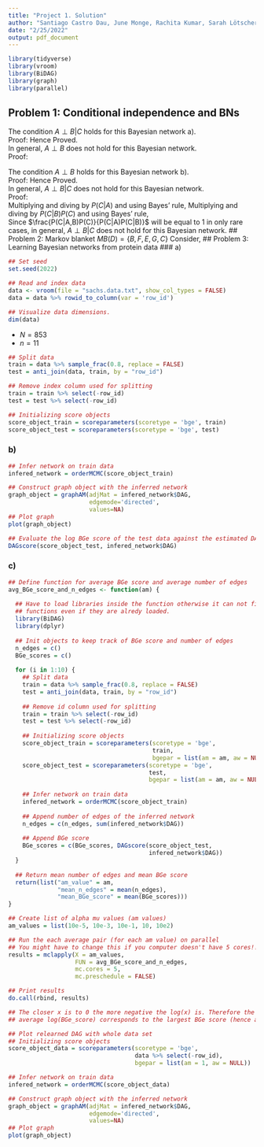 ```yaml
---
title: "Project 1. Solution"
author: "Santiago Castro Dau, June Monge, Rachita Kumar, Sarah Lötscher"
date: "2/25/2022"
output: pdf_document
---
```


```r
library(tidyverse)
library(vroom)
library(BiDAG)
library(graph)
library(parallel)
```

## Problem 1: Conditional independence and BNs
\subsection*{a)}
The condition $A \perp B|C$ holds for this Bayesian network a).  
Proof:
\begin{equation*}
\begin{split}
    P(A,B,C) &= P(A|C)P(B|C)P(C)\\
    \textnormal{Using Bayes' rule, and substituting}\\
    P(A,B|C) &= \frac{P(A,B,C)}{P(C)}\\
    &=\frac{P(A|C)P(B|C)P(C)}{P(C)}\\
    &=P(A|C)P(B|C)\\
    &\implies A\perp B|C\\
\end{split} 
\end{equation*}
Hence Proved.  
In general, $A \perp B$ does not hold for this Bayesian network.  
Proof:  
\begin{equation*}
\begin{split}
\textnormal{Consider,}\\
P(A,B) &= \sum_{C}P(A,B,C)\\
&= \sum_{C}P(A|C)P(B|C)P(C)\\
&= P(A)P(B)\sum_{C}\frac{P(C|B)P(C|A)}{P(C)}\\
&\implies A \perp B \textnormal{ does not generally hold.}\\
\end{split}
\end{equation*}
\subsection*{b)}
The condition $A \perp B$ holds for this Bayesian network b).  
Proof:
\begin{equation*}
\begin{split}
    P(A,B,C) &= P(A)P(B)P(C|A,B)\\
    P(A,B) &= \sum_{C}P(A,B,C)\\
    &=\sum_{C}P(A)P(B)P(C|A,B)\\
    &=P(A)P(B)\sum_{C}P(C|A,B)\\
    &=P(A)P(B)\\
    &\implies A\perp B\\
\end{split} 
\end{equation*}
Hence Proved.  
In general, $A \perp B|C$ does not hold for this Bayesian network.  
Proof:  
\begin{equation*}
\begin{split}
\textnormal{Consider,}\\
P(A,B|C) &= \frac{P(A,B,C)}{P(C)}\\
&= \frac{P(C|A,B)P(A)(B)}{P(C)}\\
\end{split}
\end{equation*}
Multiplying and diving by $P(C|A)$ and using Bayes' rule,
\begin{equation*}
\begin{split}
&=\frac{P(C|A,B)P(A)P(B)}{P(C)}\frac{P(C|A)}{P(C|A)}\\
&=\frac{P(C|A,B)P(A|C)P(B)}{P(C|A)}\\
\end{split}
\end{equation*}
Multiplying and diving by $P(C|B)P(C)$ and using Bayes' rule,  
\begin{equation*}
\begin{split}
&=\frac{P(C|A,B)P(A|C)P(B)}{P(C|A)}\frac{P(C|B)}{P(C|B)}\\
&=P(A|C)P(B|C)\frac{P(C|A,B)P(C)}{P(C|A)P(C|B)}\\
\end{split}
\end{equation*}
Since $\frac{P(C|A,B)P(C)}{P(C|A)P(C|B)}$ will be equal to 1 in only rare cases, in general, $A \perp B|C$ does not hold for this Bayesian network.
## Problem 2: Markov blanket
$MB(D) = \{B,F,E,G,C\}$ 
Consider,
\begin{equation*}
\begin{split}
P(D|A,B,C,E,F,G) &= \frac{P(A,B,C,D,E,F,G)}{P(A,B,C,E,F,G)}\\
\textnormal{Since } A \perp B,C,D,E,F,G\\
P(D|A,B,C,E,F,G) &= \frac{P(A)P(B,C,D,E,F,G)}{P(A)P(B,C,E,F,G)}\\
&=P(D|MB(D))\\
\end{split}
\end{equation*}
## Problem 3: Learning Bayesian networks from protein data
### a)
```r
## Set seed
set.seed(2022)

## Read and index data
data <- vroom(file = "sachs.data.txt", show_col_types = FALSE)
data = data %>% rowid_to_column(var = 'row_id')

## Visualize data dimensions. 
dim(data)
```

* $N = 853$
* $n = 11$

```r
## Split data
train = data %>% sample_frac(0.8, replace = FALSE) 
test = anti_join(data, train, by = "row_id")

## Remove index column used for splitting
train = train %>% select(-row_id)
test = test %>% select(-row_id)

## Initializing score objects
score_object_train = scoreparameters(scoretype = 'bge', train)
score_object_test = scoreparameters(scoretype = 'bge', test)
```

### b)
```r
## Infer network on train data
infered_network = orderMCMC(score_object_train)

## Construct graph object with the inferred network
graph_object = graphAM(adjMat = infered_network$DAG, 
                       edgemode='directed', 
                       values=NA)
## Plot graph 
plot(graph_object)

## Evaluate the log BGe score of the test data against the estimated DAG.
DAGscore(score_object_test, infered_network$DAG)
```

### c)
```r
## Define function for average BGe score and average number of edges
avg_BGe_score_and_n_edges <- function(am) {
  
  ## Have to load libraries inside the function otherwise it can not find other 
  ## functions even if they are alredy loaded.
  library(BiDAG)
  library(dplyr)
  
  ## Init objects to keep track of BGe score and number of edges
  n_edges = c()
  BGe_scores = c()
  
  for (i in 1:10) {
    ## Split data
    train = data %>% sample_frac(0.8, replace = FALSE) 
    test = anti_join(data, train, by = "row_id")
  
    ## Remove id column used for splitting
    train = train %>% select(-row_id)
    test = test %>% select(-row_id)
    
    ## Initializing score objects
    score_object_train = scoreparameters(scoretype = 'bge', 
                                         train, 
                                         bgepar = list(am = am, aw = NULL))
    score_object_test = scoreparameters(scoretype = 'bge', 
                                        test,
                                        bgepar = list(am = am, aw = NULL))
    
    ## Infer network on train data
    infered_network = orderMCMC(score_object_train)
    
    ## Append number of edges of the inferred network
    n_edges = c(n_edges, sum(infered_network$DAG))
    
    ## Append BGe score
    BGe_scores = c(BGe_scores, DAGscore(score_object_test,
                                        infered_network$DAG))
  }
  
  ## Return mean number of edges and mean BGe score
  return(list("am_value" = am,
              "mean_n_edges" = mean(n_edges), 
              "mean_BGe_score" = mean(BGe_scores)))
}

## Create list of alpha mu values (am values)
am_values = list(10e-5, 10e-3, 10e-1, 10, 10e2)

## Run the each average pair (for each am value) on parallel
## You might have to change this if you computer doesn't have 5 cores!! 
results = mclapply(X = am_values, 
                   FUN = avg_BGe_score_and_n_edges, 
                   mc.cores = 5,  
                   mc.preschedule = FALSE)

## Print results
do.call(rbind, results) 

## The closer x is to 0 the more negative the log(x) is. Therefore the least neg
## average log(BGe_score) corresponds to the largest BGe score (hence am = 1). 

## Plot relearned DAG with whole data set
## Initializing score objects
score_object_data = scoreparameters(scoretype = 'bge', 
                                    data %>% select(-row_id),
                                    bgepar = list(am = 1, aw = NULL))

## Infer network on train data
infered_network = orderMCMC(score_object_data)

## Construct graph object with the inferred network
graph_object = graphAM(adjMat = infered_network$DAG, 
                       edgemode='directed', 
                       values=NA)
## Plot graph 
plot(graph_object)
```


